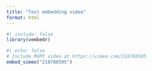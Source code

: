 ```yaml
---
title: "Test embedding video"
format: html
---
```


```r
#| include: false
library(vembedr)
```

```r
#| echo: false
# Include MGMT video at https://vimeo.com/218788505
embed_vimeo("218788505")
```

